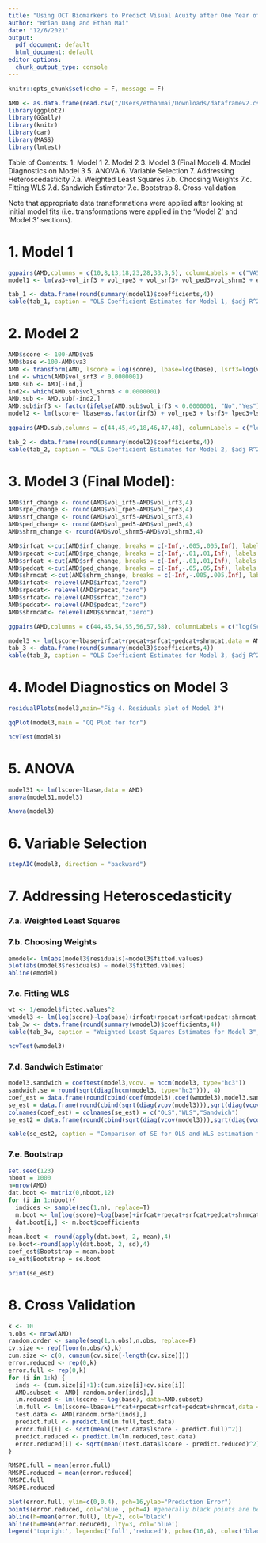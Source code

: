```yaml
---
title: "Using OCT Biomarkers to Predict Visual Acuity after One Year of VEGF Therapy"
author: "Brian Dang and Ethan Mai"
date: "12/6/2021"
output:
  pdf_document: default
  html_document: default
editor_options:
  chunk_output_type: console
---
```


```r
knitr::opts_chunk$set(echo = F, message = F)
```

```r
AMD <- as.data.frame(read.csv("/Users/ethanmai/Downloads/dataframev2.csv", header = TRUE, stringsAsFactors = FALSE))
library(ggplot2)
library(GGally)
library(knitr)
library(car)
library(MASS)
library(lmtest)
```

Table of Contents:
1. Model 1
2. Model 2
3. Model 3 (Final Model)
4. Model Diagnostics on Model 3
5. ANOVA
6. Variable Selection
7. Addressing Heteroscedasticity
  7.a. Weighted Least Squares
  7.b. Choosing Weights
  7.c. Fitting WLS
  7.d. Sandwich Estimator
  7.e. Bootstrap
8. Cross-validation

Note that appropriate data transformations were applied after looking at initial model fits (i.e. transformations were applied in the 'Model 2' and 'Model 3' sections).

# 1. Model 1
```r
ggpairs(AMD,columns = c(10,8,13,18,23,28,33,3,5), columnLabels = c("VA5","VA3","IRF 3", "RPE 3","SRF 3","PED 3","SHRM 3","Ethnicity","Gender"), title = "Fig 1. Pairs plot of our untransformed response and predictors")
model1 <- lm(va3~vol_irf3 + vol_rpe3 + vol_srf3+ vol_ped3+vol_shrm3 + ethnicity+gender, data = AMD)
```

```r
tab_1 <- data.frame(round(summary(model1)$coefficients,4))
kable(tab_1, caption = "OLS Coefficient Estimates for Model 1, $adj R^2=0.1149$", col.names = c("Estimate","Std. Error", "t value","P(>|t|)"))
```


# 2. Model 2
```r
AMD$score <- 100-AMD$va5
AMD$base <-100-AMD$va3
AMD <- transform(AMD, lscore = log(score), lbase=log(base), lsrf3=log(vol_srf3),lped3=log(vol_ped3), lshrm3=log(vol_shrm3))
ind <- which(AMD$vol_srf3 < 0.0000001)
AMD.sub <- AMD[-ind,]
ind2<- which(AMD.sub$vol_shrm3 < 0.0000001)
AMD.sub <- AMD.sub[-ind2,]
AMD.sub$irf3 <- factor(ifelse(AMD.sub$vol_irf3 < 0.0000001, "No","Yes"))
model2 <- lm(lscore~ lbase+as.factor(irf3) + vol_rpe3 + lsrf3+ lped3+lshrm3,data = AMD.sub)
```


```r
ggpairs(AMD.sub,columns = c(44,45,49,18,46,47,48), columnLabels = c("log(Score)","log(Base)","IRF3 Present", "RPE3","log(SRF3)","log(PED3)","log(SHRM3)"), title = "Fig 2. Pairs plot of our transformed response and predictors")
```

```r
tab_2 <- data.frame(round(summary(model2)$coefficients,4))
kable(tab_2, caption = "OLS Coefficient Estimates for Model 2, $adj R^2=0.5907$", col.names = c("Estimate","Std. Error", "t value","P(>|t|)"))
```


# 3. Model 3 (Final Model):
```r
AMD$irf_change <- round(AMD$vol_irf5-AMD$vol_irf3,4)
AMD$rpe_change <- round(AMD$vol_rpe5-AMD$vol_rpe3,4)
AMD$srf_change <- round(AMD$vol_srf5-AMD$vol_srf3,4)
AMD$ped_change <- round(AMD$vol_ped5-AMD$vol_ped3,4)
AMD$shrm_change <- round(AMD$vol_shrm5-AMD$vol_shrm3,4)

AMD$irfcat <-cut(AMD$irf_change, breaks = c(-Inf,-.005,.005,Inf), labels = c("decrease","zero","increase"))
AMD$rpecat <-cut(AMD$rpe_change, breaks = c(-Inf,-.01,.01,Inf), labels = c("decrease","zero","increase"))
AMD$srfcat <-cut(AMD$srf_change, breaks = c(-Inf,-.01,.01,Inf), labels = c("decrease","zero","increase"))
AMD$pedcat <-cut(AMD$ped_change, breaks = c(-Inf,-.05,.05,Inf), labels = c("decrease","zero","increase"))
AMD$shrmcat <-cut(AMD$shrm_change, breaks = c(-Inf,-.005,.005,Inf), labels = c("decrease","zero","increase"))
AMD$irfcat<- relevel(AMD$irfcat,"zero")
AMD$rpecat<- relevel(AMD$rpecat,"zero")
AMD$srfcat<- relevel(AMD$srfcat,"zero")
AMD$pedcat<- relevel(AMD$pedcat,"zero")
AMD$shrmcat<- relevel(AMD$shrmcat,"zero")
```

```r
ggpairs(AMD,columns = c(44,45,54,55,56,57,58), columnLabels = c("log(Score)","log(Base)","IRF change", "RPE change","SRF change","PED change","SHRM change"), title = "Fig 3 Pairs plot of our response and predictos after factorizing the OCT biomarkers")
```

```r
model3 <- lm(lscore~lbase+irfcat+rpecat+srfcat+pedcat+shrmcat,data = AMD)
tab_3 <- data.frame(round(summary(model3)$coefficients,4))
kable(tab_3, caption = "OLS Coefficient Estimates for Model 3, $adj R^2=0.6076$", col.names = c("Estimate","Std. Error", "t value","P(>|t|)"))
```


# 4. Model Diagnostics on Model 3
```r
residualPlots(model3,main="Fig 4. Residuals plot of Model 3")
```

```r
qqPlot(model3,main = "QQ Plot for for")
```

```r
ncvTest(model3)
```


# 5. ANOVA
```r
model31 <- lm(lscore~lbase,data = AMD)
anova(model31,model3)
```

```r
Anova(model3)
```

# 6. Variable Selection
```r
stepAIC(model3, direction = "backward")
```


# 7. Addressing Heteroscedasticity


### 7.a. Weighted Least Squares

### 7.b. Choosing Weights
```r
emodel<- lm(abs(model3$residuals)~model3$fitted.values)
plot(abs(model3$residuals) ~ model3$fitted.values)
abline(emodel)
```

### 7.c. Fitting WLS
```r
wt <- 1/emodel$fitted.values^2
wmodel3 <- lm(log(score)~log(base)+irfcat+rpecat+srfcat+pedcat+shrmcat,data = AMD,weights = wt)
tab_3w <- data.frame(round(summary(wmodel3)$coefficients,4))
kable(tab_3w, caption = "Weighted Least Squares Estimates for Model 3", col.names = c("Estimate","Std. Error", "t value","P(>|t|)"))
```


```r
ncvTest(wmodel3)
```

### 7.d. Sandwich Estimator
```r
model3.sandwich = coeftest(model3,vcov. = hccm(model3, type="hc3"))
sandwich.se = round(sqrt(diag(hccm(model3, type="hc3"))), 4)
coef_est = data.frame(round(cbind(coef(model3),coef(wmodel3),model3.sandwich[,1]),4))
se_est = data.frame(round(cbind(sqrt(diag(vcov(model3))),sqrt(diag(vcov(wmodel3))),sandwich.se),4))
colnames(coef_est) = colnames(se_est) = c("OLS","WLS","Sandwich")
se_est2 = data.frame(round(cbind(sqrt(diag(vcov(model3))),sqrt(diag(vcov(wmodel3)))),4))

kable(se_est2, caption = "Comparison of SE for OLS and WLS estimation for Model 3", col.names = c("OLS","WLS"))
```

### 7.e. Bootstrap
```r
set.seed(123)
nboot = 1000
n=nrow(AMD)
dat.boot <- matrix(0,nboot,12)
for (i in 1:nboot){
  indices <- sample(seq(1,n), replace=T)
  m.boot <- lm(log(score)~log(base)+irfcat+rpecat+srfcat+pedcat+shrmcat,data = AMD[indices,])
  dat.boot[i,] <- m.boot$coefficients
}
mean.boot <- round(apply(dat.boot, 2, mean),4)
se.boot<-round(apply(dat.boot, 2, sd),4)
coef_est$Bootstrap = mean.boot
se_est$Bootstrap = se.boot
```

```r
print(se_est)
```


# 8. Cross Validation
```r
k <- 10
n.obs <- nrow(AMD)
random.order <- sample(seq(1,n.obs),n.obs, replace=F)
cv.size <- rep(floor(n.obs/k),k)
cum.size <- c(0, cumsum(cv.size[-length(cv.size)]))
error.reduced <- rep(0,k)
error.full <- rep(0,k)
for (i in 1:k) {
  inds <- (cum.size[i]+1):(cum.size[i]+cv.size[i])
  AMD.subset <- AMD[-random.order[inds],]
  lm.reduced <- lm(lscore ~ log(base), data=AMD.subset)
  lm.full <- lm(lscore~lbase+irfcat+rpecat+srfcat+pedcat+shrmcat,data = AMD.subset)
  test.data <- AMD[random.order[inds],]
  predict.full <- predict.lm(lm.full,test.data)
  error.full[i] <- sqrt(mean((test.data$lscore - predict.full)^2))
  predict.reduced <- predict.lm(lm.reduced,test.data)
  error.reduced[i] <- sqrt(mean((test.data$lscore - predict.reduced)^2))
}

RMSPE.full = mean(error.full)
RMSPE.reduced = mean(error.reduced)
RMSPE.full
RMSPE.reduced
```

```r
plot(error.full, ylim=c(0,0.4), pch=16,ylab="Prediction Error")
points(error.reduced, col='blue', pch=4) #generally black points are below blue points
abline(h=mean(error.full), lty=2, col='black')
abline(h=mean(error.reduced), lty=3, col='blue')
legend('topright', legend=c('full','reduced'), pch=c(16,4), col=c('black','blue'))
```
